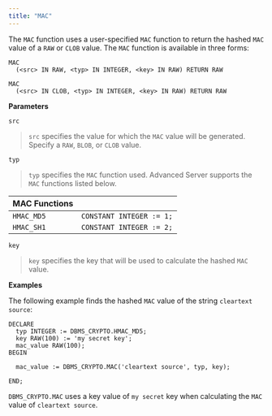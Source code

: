 ```yaml
---
title: "MAC"
---
```




The `MAC` function uses a user-specified `MAC` function to return the hashed `MAC` value of a `RAW` or `CLOB` value. The `MAC` function is available in three forms:

``` text
MAC
  (<src> IN RAW, <typ> IN INTEGER, <key> IN RAW) RETURN RAW

MAC
  (<src> IN CLOB, <typ> IN INTEGER, <key> IN RAW) RETURN RAW
```

**Parameters**

`src`

> `src` specifies the value for which the `MAC` value will be generated. Specify a `RAW`, `BLOB`, or `CLOB` value.

`typ`

> `typ` specifies the `MAC` function used. Advanced Server supports the `MAC` functions listed below.

| **MAC Functions** |                          |
| ----------------- | ------------------------ |
| `HMAC_MD5`        | `CONSTANT INTEGER := 1;` |
| `HMAC_SH1`        | `CONSTANT INTEGER := 2;` |

`key`

> `key` specifies the key that will be used to calculate the hashed `MAC` value.

**Examples**

The following example finds the hashed `MAC` value of the string `cleartext source`:

``` text
DECLARE
  typ INTEGER := DBMS_CRYPTO.HMAC_MD5;
  key RAW(100) := 'my secret key';
  mac_value RAW(100);
BEGIN

  mac_value := DBMS_CRYPTO.MAC('cleartext source', typ, key);

END;
```

`DBMS_CRYPTO.MAC` uses a key value of `my secret` key when calculating the `MAC` value of `cleartext source`.
